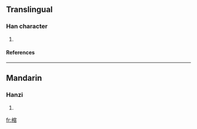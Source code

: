 ==Translingual==
===Han character===
{{Han char|rn=75|rad=木|as=11|sn=15|four=|canj=木十人日 (DJOA)}}
# {{defn|Han|sort=木11}}
====References====
{{Han ref|kx=0549.220|dkj=15421|dj=0937.170|hdz=21284.120|uh=6A0E|ud=27150}}

----
==Mandarin==
===Hanzi===
{{cmn-hanzi|pin=[[suō]] ([[suo1]])|wg=so<sup>1</sup>}}
# {{defn|Mandarin}}

[[fr:樎]]